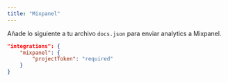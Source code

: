 ```yaml
---
title: "Mixpanel"
---
```


Añade lo siguiente a tu archivo `docs.json` para enviar analytics a Mixpanel.

```json Analytics options in docs.json
"integrations": {
    "mixpanel": {
        "projectToken": "required"
    }
}
```
